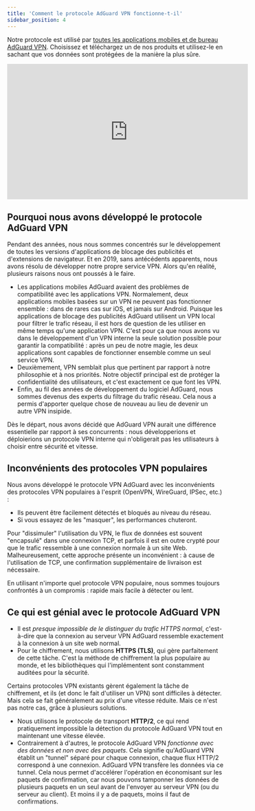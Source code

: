 ```yaml
---
title: 'Comment le protocole AdGuard VPN fonctionne-t-il'
sidebar_position: 4
---
```


Notre protocole est utilisé par [toutes les applications mobiles et de bureau AdGuard VPN](https://adguard-vpn.com/en/welcome.html). Choisissez et téléchargez un de nos produits et utilisez-le en sachant que vos données sont protégées de la manière la plus sûre.

<iframe width="560" height="315" src="https://www.youtube-nocookie.com/embed/7149L3xPmSE" title="Lecteur vidéo YouTube" frameborder="0" allow="accelerometer; autoplay; clipboard-write; encrypted-media; gyroscope; picture-in-picture" allowfullscreen></iframe>

## Pourquoi nous avons développé le protocole AdGuard VPN

Pendant des années, nous nous sommes concentrés sur le développement de toutes les versions d'applications de blocage des publicités et d'extensions de navigateur. Et en 2019, sans antécédents apparents, nous avons résolu de développer notre propre service VPN. Alors qu'en réalité, plusieurs raisons nous ont poussés à le faire.

* Les applications mobiles AdGuard avaient des problèmes de compatibilité avec les applications VPN. Normalement, deux applications mobiles basées sur un VPN ne peuvent pas fonctionner ensemble : dans de rares cas sur iOS, et jamais sur Android. Puisque les applications de blocage des publicités AdGuard utilisent un VPN local pour filtrer le trafic réseau, il est hors de question de les utiliser en même temps qu'une application VPN. C'est pour ça que nous avons vu dans le développement d'un VPN interne la seule solution possible pour garantir la compatibilité : après un peu de notre magie, les deux applications sont capables de fonctionner ensemble comme un seul service VPN.
* Deuxièmement, VPN semblait plus que pertinent par rapport à notre philosophie et à nos priorités. Notre objectif principal est de protéger la confidentialité des utilisateurs, et c'est exactement ce que font les VPN.
* Enfin, au fil des années de développement du logiciel AdGuard, nous sommes devenus des experts du filtrage du trafic réseau. Cela nous a permis d'apporter quelque chose de nouveau au lieu de devenir un autre VPN insipide.

Dès le départ, nous avons décidé que AdGuard VPN aurait une différence essentielle par rapport à ses concurrents : nous développerions et déploierions un protocole VPN interne qui n'obligerait pas les utilisateurs à choisir entre sécurité et vitesse.

## Inconvénients des protocoles VPN populaires

Nous avons développé le protocole VPN AdGuard avec les inconvénients des protocoles VPN populaires à l'esprit (OpenVPN, WireGuard, IPSec, etc.) :

* Ils peuvent être facilement détectés et bloqués au niveau du réseau.
* Si vous essayez de les "masquer", les performances chuteront.

Pour "dissimuler" l'utilisation du VPN, le flux de données est souvent "encapsulé" dans une connexion TCP, et parfois il est en outre crypté pour que le trafic ressemble à une connexion normale à un site Web. Malheureusement, cette approche présente un inconvénient : à cause de l'utilisation de TCP, une confirmation supplémentaire de livraison est nécessaire.

En utilisant n'importe quel protocole VPN populaire, nous sommes toujours confrontés à un compromis : rapide mais facile à détecter ou lent.

## Ce qui est génial avec le protocole AdGuard VPN

* Il est *presque impossible de le distinguer du trafic HTTPS normal*, c'est-à-dire que la connexion au serveur VPN AdGuard ressemble exactement à la connexion à un site web normal.
* Pour le chiffrement, nous utilisons **HTTPS (TLS)**, qui gère parfaitement de cette tâche. C'est la méthode de chiffrement la plus populaire au monde, et les bibliothèques qui l'implémentent sont constamment auditées pour la sécurité.

Certains protocoles VPN existants gèrent également la tâche de chiffrement, et ils (et donc le fait d'utiliser un VPN) sont difficiles à détecter. Mais cela se fait généralement au prix d'une vitesse réduite. Mais ce n'est pas notre cas, grâce à plusieurs solutions.

* Nous utilisons le protocole de transport **HTTP/2**, ce qui rend pratiquement impossible la détection du protocole AdGuard VPN tout en maintenant une vitesse élevée.
* Contrairement à d'autres, le protocole AdGuard VPN *fonctionne avec des données et non avec des paquets*. Cela signifie qu'AdGuard VPN établit un "tunnel" séparé pour chaque connexion, chaque flux HTTP/2 correspond à une connexion. AdGuard VPN transfère les données via ce tunnel. Cela nous permet d'accélérer l'opération en économisant sur les paquets de confirmation, car nous pouvons tamponner les données de plusieurs paquets en un seul avant de l'envoyer au serveur VPN (ou du serveur au client). Et moins il y a de paquets, moins il faut de confirmations.